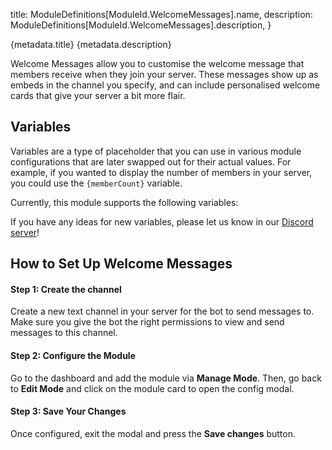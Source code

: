 

  title: ModuleDefinitions[ModuleId.WelcomeMessages].name,
  description: ModuleDefinitions[ModuleId.WelcomeMessages].description,
}

<Heading>
  <HeadingTitle>{metadata.title}</HeadingTitle>
  <HeadingDescription>{metadata.description}</HeadingDescription>
</Heading>

Welcome Messages allow you to customise the welcome message that members receive when they join your server. These messages show up as embeds in the channel you specify, and can include personalised welcome cards that give your server a bit more flair.

## Variables

Variables are a type of placeholder that you can use in various module configurations that are later swapped out for their actual values. For example, if you wanted to display the number of members in your server, you could use the `{memberCount}` variable.

Currently, this module supports the following variables:

<ModuleVariables moduleId={ModuleId.WelcomeMessages} />

If you have any ideas for new variables, please let us know in our [Discord server](https://phasebot.xyz/redirect/discord)!

## How to Set Up Welcome Messages

#### Step 1: Create the channel

Create a new text channel in your server for the bot to send messages to. Make sure you give the bot the right permissions to view and send messages to this channel.

#### Step 2: Configure the Module

Go to the dashboard and add the module via **Manage Mode**. Then, go back to **Edit Mode** and click on the module card to open the config modal.

#### Step 3: Save Your Changes

Once configured, exit the modal and press the **Save changes** button.
